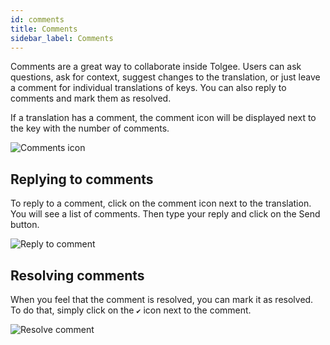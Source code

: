 ---
id: comments
title: Comments
sidebar_label: Comments
---

Comments are a great way to collaborate inside Tolgee. Users can ask questions, ask for context, suggest changes to the translation, or just leave a comment for individual translations of keys.
You can also reply to comments and mark them as resolved.

If a translation has a comment, the comment icon will be displayed next to the key with the number of comments.

![Comments icon](/img/docs/platform/comment_translation_key.png)

## Replying to comments

To reply to a comment, click on the comment icon next to the translation. You will see a list of comments. Then type your reply and click on the Send button.

![Reply to comment](/img/docs/platform/comment_reply.png)

## Resolving comments

When you feel that the comment is resolved, you can mark it as resolved. To do that, simply click on the `✔️` icon next to the comment.

![Resolve comment](/img/docs/platform/comment_resolve.png)
